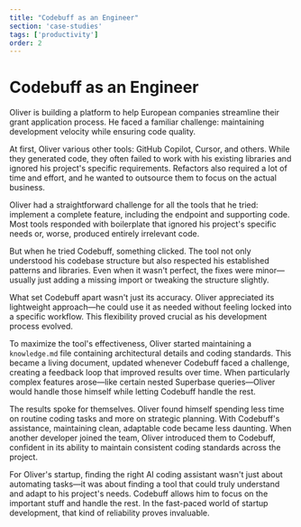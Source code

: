 ```yaml
---
title: "Codebuff as an Engineer"
section: 'case-studies'
tags: ['productivity']
order: 2
---
```



# Codebuff as an Engineer

Oliver is building a platform to help European companies streamline their grant application process. He faced a familiar challenge: maintaining development velocity while ensuring code quality.

At first, Oliver various other tools: GitHub Copilot, Cursor, and others. While they generated code, they often failed to work with his existing libraries and ignored his project's specific requirements. Refactors also required a lot of time and effort, and he wanted to outsource them to focus on the actual business.

Oliver had a straightforward challenge for all the tools that he tried: implement a complete feature, including the endpoint and supporting code. Most tools responded with boilerplate that ignored his project's specific needs or, worse, produced entirely irrelevant code. 

But when he tried Codebuff, something clicked. The tool not only understood his codebase structure but also respected his established patterns and libraries. Even when it wasn't perfect, the fixes were minor—usually just adding a missing import or tweaking the structure slightly.

What set Codebuff apart wasn't just its accuracy. Oliver appreciated its lightweight approach—he could use it as needed without feeling locked into a specific workflow. This flexibility proved crucial as his development process evolved.

To maximize the tool's effectiveness, Oliver started maintaining a ```knowledge.md``` file containing architectural details and coding standards. This became a living document, updated whenever Codebuff faced a challenge, creating a feedback loop that improved results over time. When particularly complex features arose—like certain nested Superbase queries—Oliver would handle those himself while letting Codebuff handle the rest.

The results spoke for themselves. Oliver found himself spending less time on routine coding tasks and more on strategic planning. With Codebuff's assistance, maintaining clean, adaptable code became less daunting. When another developer joined the team, Oliver introduced them to Codebuff, confident in its ability to maintain consistent coding standards across the project.

For Oliver's startup, finding the right AI coding assistant wasn't just about automating tasks—it was about finding a tool that could truly understand and adapt to his project's needs. Codebuff allows him to focus on the important stuff and handle the rest. In the fast-paced world of startup development, that kind of reliability proves invaluable.
